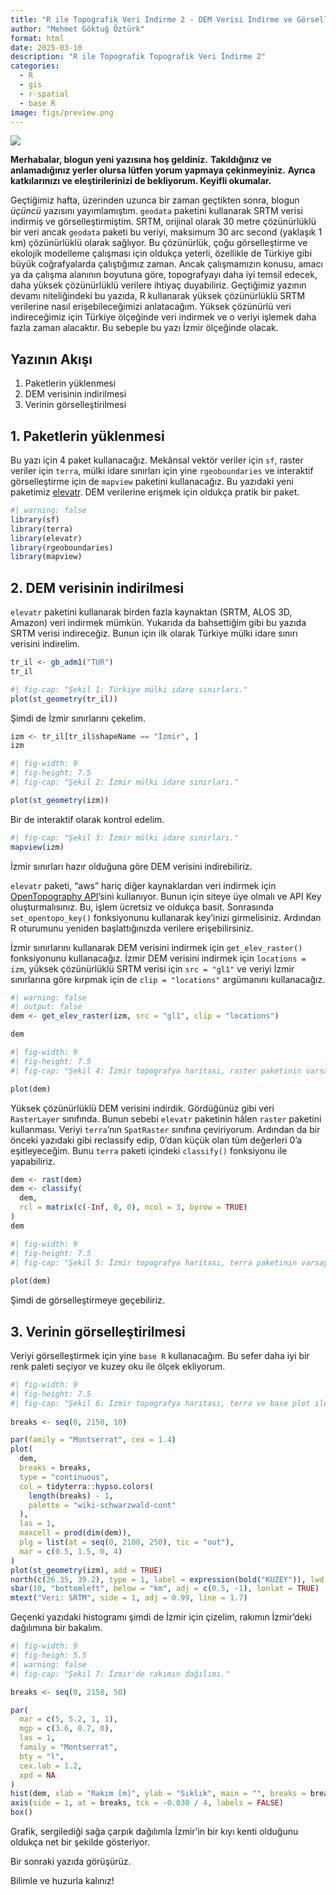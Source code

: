 ```yaml
---
title: "R ile Topografik Veri İndirme 2 - DEM Verisi İndirme ve Görselleştirme"
author: "Mehmet Göktuğ Öztürk"
format: html
date: 2025-03-10
description: "R ile Topografik Topografik Veri İndirme 2"
categories:
  - R
  - gis
  - r-spatial
  - base R
image: figs/preview.png
---
```


![](figs/preview.png)

**Merhabalar, blogun yeni yazısına hoş geldiniz.** 
**Takıldığınız ve anlamadığınız yerler olursa lütfen yorum yapmaya çekinmeyiniz.** 
**Ayrıca katkılarınızı ve eleştirilerinizi de bekliyorum. Keyifli okumalar.**

Geçtiğimiz hafta, üzerinden uzunca bir zaman geçtikten sonra, blogun *üçüncü* yazısını yayımlamıştım.
`geodata` paketini kullanarak SRTM verisi indirmiş ve görselleştirmiştim.
SRTM, orijinal olarak 30 metre çözünürlüklü bir veri ancak `geodata` paketi bu veriyi, maksimum 30 arc second (yaklaşık 1 km) çözünürlüklü olarak sağlıyor.
Bu çözünürlük, çoğu görselleştirme ve ekolojik modelleme çalışması için oldukça yeterli, özellikle de Türkiye gibi büyük coğrafyalarda çalıştığımız zaman.
Ancak çalışmamızın konusu, amacı ya da çalışma alanının boyutuna göre, topografyayı daha iyi temsil edecek, daha yüksek çözünürlüklü verilere ihtiyaç duyabiliriz.
Geçtiğimiz yazının devamı niteliğindeki bu yazıda, R kullanarak yüksek çözünürlüklü SRTM verilerine nasıl erişebileceğimizi anlatacağım.
Yüksek çözünürlü veri indireceğimiz için Türkiye ölçeğinde veri indirmek ve o veriyi işlemek daha fazla zaman alacaktır.
Bu sebeple bu yazı İzmir ölçeğinde olacak.

## Yazının Akışı

1.  Paketlerin yüklenmesi
2.  DEM verisinin indirilmesi
3.  Verinin görselleştirilmesi 

## 1. Paketlerin yüklenmesi

Bu yazı için 4 paket kullanacağız. 
Mekânsal vektör veriler için `sf`, raster veriler için `terra`, mülki idare sınırları için yine `rgeoboundaries` ve interaktif görselleştirme için de `mapview` paketini kullanacağız.
Bu yazıdaki yeni paketimiz [elevatr](https://cran.r-project.org/web/packages/elevatr/index.html).
DEM verilerine erişmek için oldukça pratik bir paket. 

```r
#| warning: false
library(sf)
library(terra)
library(elevatr)
library(rgeoboundaries)
library(mapview)
```

## 2. DEM verisinin indirilmesi

`elevatr` paketini kullanarak birden fazla kaynaktan (SRTM, ALOS 3D, Amazon) veri indirmek mümkün.
Yukarıda da bahsettiğim gibi bu yazıda SRTM verisi indireceğiz.
Bunun için ilk olarak Türkiye mülki idare sınırı verisini indirelim.

```r
tr_il <- gb_adm1("TUR")
tr_il
```

```r
#| fig-cap: "Şekil 1: Türkiye mülki idare sınırları."
plot(st_geometry(tr_il))
```

Şimdi de İzmir sınırlarını çekelim.

```r
izm <- tr_il[tr_il$shapeName == "İzmir", ]
izm
```

```r
#| fig-width: 9
#| fig-height: 7.5
#| fig-cap: "Şekil 2: İzmir mülki idare sınırları." 

plot(st_geometry(izm))
```

Bir de interaktif olarak kontrol edelim.

```r
#| fig-cap: "Şekil 3: İzmir mülki idare sınırları."
mapview(izm)
```

İzmir sınırları hazır olduğuna göre DEM verisini indirebiliriz.

`elevatr` paketi, "aws" hariç diğer kaynaklardan veri indirmek için [OpenTopography API](https://opentopography.org/)'sini kullanıyor.
Bunun için siteye üye olmalı ve API Key oluşturmalısınız.
Bu, işlem ücretsiz ve oldukça basit.
Sonrasında `set_opentopo_key()` fonksiyonunu kullanarak key'inizi girmelisiniz.
Ardından R oturumunu yeniden başlattığınızda verilere erişebilirsiniz.

İzmir sınırlarını kullanarak DEM verisini indirmek için `get_elev_raster()` fonksiyonunu kullanacağız.
İzmir DEM verisini indirmek için `locations = izm`, yüksek çözünürlüklü SRTM verisi için `src = "gl1"` ve veriyi İzmir sınırlarına göre kırpmak için de `clip = "locations"` argümanını kullanacağız.

```r
#| warning: false
#| output: false 
dem <- get_elev_raster(izm, src = "gl1", clip = "locations")
```

```r
dem
```

```r
#| fig-width: 9
#| fig-height: 7.5
#| fig-cap: "Şekil 4: İzmir topografya haritası, raster paketinin varsayılan plot() fonksiyonu."

plot(dem)
```

Yüksek çözünürlüklü DEM verisini indirdik.
Gördüğünüz gibi veri `RasterLayer` sınıfında.
Bunun sebebi `elevatr` paketinin hâlen `raster` paketini kullanması.
Veriyi `terra`'nın `SpatRaster` sınıfına çeviriyorum. 
Ardından da bir önceki yazıdaki gibi reclassify edip, 0'dan küçük olan tüm değerleri 0'a eşitleyeceğim.
Bunu `terra` paketi içindeki `classify()` fonksiyonu ile yapabiliriz.

```r
dem <- rast(dem)
dem <- classify(
  dem, 
  rcl = matrix(c(-Inf, 0, 0), ncol = 3, byrow = TRUE)
)
dem
```

```r
#| fig-width: 9
#| fig-height: 7.5
#| fig-cap: "Şekil 5: İzmir topografya haritası, terra paketinin varsayılan plot() fonksiyonu." 
 
plot(dem)
```

Şimdi de görselleştirmeye geçebiliriz.

## 3. Verinin görselleştirilmesi

Veriyi görselleştirmek için yine `base R` kullanacağım.
Bu sefer daha iyi bir renk paleti seçiyor ve kuzey oku ile ölçek ekliyorum.

```r
#| fig-width: 9
#| fig-height: 7.5
#| fig-cap: "Şekil 6: İzmir topografya haritası, terra ve base plot ile topografya haritası." 
 
breaks <- seq(0, 2150, 10)                                                    # kirilimlari onceden belirliyoruz

par(family = "Montserrat", cex = 1.4)                                         # font ailesi ve boyutu
plot(
  dem,                                                                        # raster veri 
  breaks = breaks,                                                            # kirilimlar
  type = "continuous",                                                        # kirilimlari manuel belirledigimiz icin lejanti manuel olarak cont. yapmamiz gerekiyor
  col = tidyterra::hypso.colors(                                              # tidyterra paketiyle palet seciyorum  
    length(breaks) - 1,                                                       # renk sayisinin kırılım boyutundan bir az olmasi icin
    palette = "wiki-schwarzwald-cont"
  ), 
  las = 1,                                                                    # y eksenindeki yazıların yatay olmasi icin
  maxcell = prod(dim(dem)),                                                   # maksimum cozunurlukte cizmek icin
  plg = list(at = seq(0, 2100, 250), tic = "out"),                            # lejant ayarlari
  mar = c(0.5, 1.5, 0, 4)                                                     # marjin 
)
plot(st_geometry(izm), add = TRUE)                                            # izmir sinirlari
north(c(26.35, 39.2), type = 1, label = expression(bold("KUZEY")), lwd = 1.2) # kuzey oku
sbar(10, "bottomleft", below = "km", adj = c(0.5, -1), lonlat = TRUE)         # olcek
mtext("Veri: SRTM", side = 1, adj = 0.99, line = 1.7)                         # kaynak eklemek icin
```

Geçenki yazıdaki histogramı şimdi de İzmir için çizelim, rakımın İzmir'deki dağılımına bir bakalım.

```r
#| fig-width: 9
#| fig-heigh: 5.5
#| warning: false
#| fig-cap: "Şekil 7: İzmir'de rakımın dağılımı."

breaks <- seq(0, 2150, 50)

par(
  mar = c(5, 5.2, 1, 1),
  mgp = c(3.6, 0.7, 0),                                                     # etiket uzakligini ayarliyoruz
  las = 1, 
  family = "Montserrat", 
  bty = "l",                                                                # box'ın tipini L seklinde yapmak icin
  cex.lab = 1.2,
  xpd = NA                                                                  # etiketi grafik sinirlari disina tasimaya izin verir
)
hist(dem, xlab = "Rakım [m]", ylab = "Sıklık", main = "", breaks = breaks)  # histogram
axis(side = 1, at = breaks, tck = -0.030 / 4, labels = FALSE)               # x eksenindeki kucuk tikler
box()                                                                       # eksenlere kutu cizmek icin
```

Grafik, sergilediği sağa çarpık dağılımla İzmir'in bir kıyı kenti olduğunu oldukça net bir şekilde gösteriyor. 

Bir sonraki yazıda görüşürüz.

Bilimle ve huzurla kalınız!